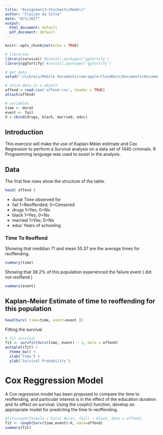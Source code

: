 ```yaml
---
title: "Assignment3-StochasticModels"
author: "Claijon da Silva"
date: "8/5/2017"
output:
  html_document: default
  pdf_document: default
---
```


```r
knitr::opts_chunk$set(echo = TRUE)

# libraries
library(survival) #install.packages('ggfortify')
library(ggfortify) #install.packages('ggfortify')

# get data
setwd("~/Library/Mobile Documents/com~apple~CloudDocs/Documents/Documents - Claijon’s MacBook Pro/DataAnalytics/StochasticModels/Assignment3")

# store data in a object
offend = read.csv('offend.csv', header = TRUE)
attach(offend)

# variables
time <- durat
event <- fail
X = cbind(drugs, black, married, educ)


```

## Introduction

This exercice will make the use of Kaplan-Meier estimate and Cox Regression to perform a Survival analysis on a data set of 1445 criminals.
R Programming language was used to assist in the analysis.

## Data

The frist few rows show the structure of the table.

```r
head( offend )
```

  - durat     Time observed for
  - fail      1=Reoffended; 0=Censored
  - drugs     1=Yes; 0=No
  - black     1=Yes; 0=No
  - married   1=Yes; 0=No
  - educ      Years of schooling
  
### Time To Reoffend
Showing that meddian 71 and mean 55.37 are the average times for reoffending.
```r
summary(time)
```
Showing that 38.2% of this population experienced the failure event ( did not reoffend )
```r
summary(event)
```

## Kaplan-Meier Estimate of time to reoffending for this population

```r
head(Surv( time=time, event=event ))
```

Fitting the survival

```r
# fit survival
fit <- survfit(Surv(time, event) ~ 1, data = offend)
autoplot(fit) +
  theme_bw() +
  xlab('Time') +
  ylab('Survival Probability')
```

# Cox Reggression Model

A Cox regression model has been proposed to compare the time to reoffending, and particular interest is in the effect of the education duration and its effect on survival.
Using the coxph() function, develop an appropriate model for predicting the time to reoffending.

```r
#fit=coxph(formula = Surv( durat, fail) ~ black, data = offend)
fit <- coxph(Surv(time,event)~X, data=offend)
summary(fit)
```
